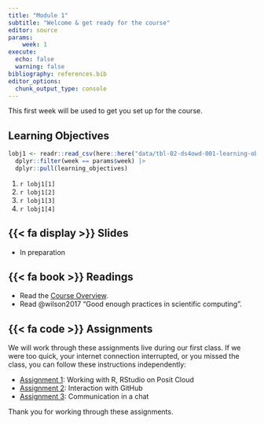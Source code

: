 ```yaml
---
title: "Module 1"
subtitle: "Welcome & get ready for the course"
editor: source
params:
    week: 1
execute: 
  echo: false
  warning: false
bibliography: references.bib
editor_options: 
  chunk_output_type: console
---
```


```{=html}

```

This first week will be used to get you set up for the course. 

## Learning Objectives

```r

lobj1 <- readr::read_csv(here::here("data/tbl-02-ds4owd-001-learning-objectives.csv")) |> 
  dplyr::filter(week == params$week) |>
  dplyr::pull(learning_objectives)

```

1.  `r lobj1[1]`
2.  `r lobj1[2]`
3.  `r lobj1[3]`
4.  `r lobj1[4]`

## {{< fa display >}} Slides

- In preparation

## {{< fa book >}} Readings

- Read the [Course Overview](../overview.html).
- Read @wilson2017 "Good enough practices in scientific computing".

## {{< fa code >}} Assignments

We will work through these assignments live during our first class. If we were too quick, your internet connection interrupted, or you missed the class, you can follow these instructions independently:

-   [Assignment 1](../assignments/md-01/am-01-1-posit.qmd): Working with R, RStudio on Posit Cloud
-   [Assignment 2](../assignments/md-01/am-01-1-posit.qmd): Interaction with GitHub
-   [Assignment 3](../assignments/md-01/am-01-1-posit.qmd): Communication in a chat

Thank you for working through these assignments. 